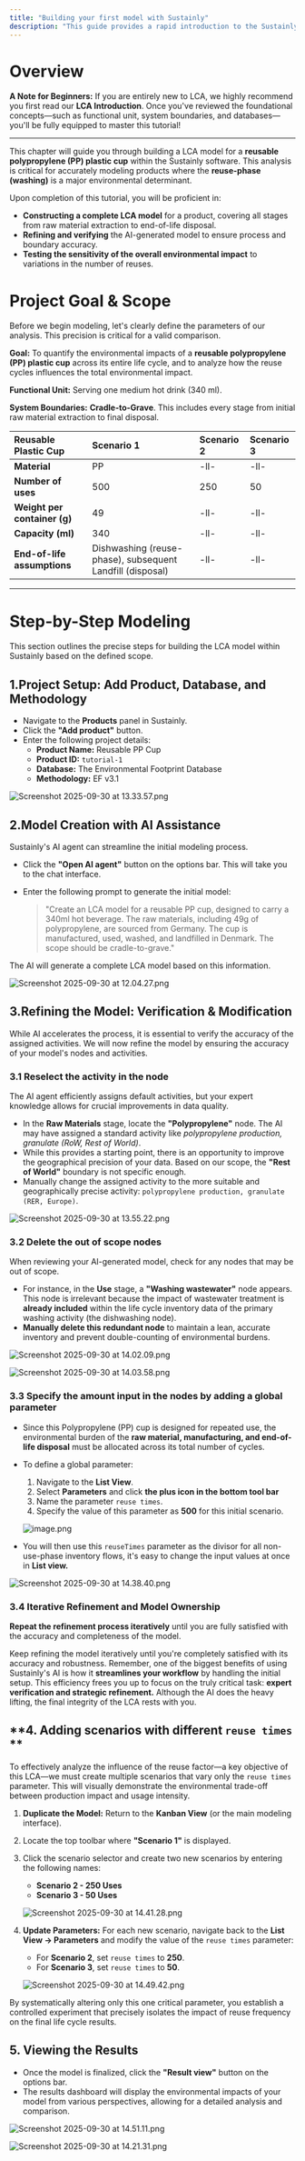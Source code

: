 ```yaml
---
title: "Building your first model with Sustainly"
description: "This guide provides a rapid introduction to the Sustainly platform by creating a basic Life Cycle Assessment (LCA) model for a reusable polypropylene (PP) plastic cup."
---
```


# **Overview**

**A Note for Beginners:** If you are entirely new to LCA, we highly recommend you first read our **LCA Introduction**. Once you've reviewed the foundational concepts—such as functional unit, system boundaries, and databases—you'll be fully equipped to master this tutorial!

---

This chapter will guide you through building a LCA model for a **reusable polypropylene (PP) plastic cup** within the Sustainly software. This analysis is critical for accurately modeling products where the **reuse-phase (washing)** is a major environmental determinant.

Upon completion of this tutorial, you will be proficient in:

- **Constructing a complete LCA model** for a product, covering all stages from raw material extraction to end-of-life disposal.
- **Refining and verifying** the AI-generated model to ensure process and boundary accuracy.
- **Testing the sensitivity of the overall environmental impact** to variations in the number of reuses.

# **Project Goal & Scope**

Before we begin modeling, let's clearly define the parameters of our analysis. This precision is critical for a valid comparison.

**Goal:** To quantify the environmental impacts of a **reusable polypropylene (PP) plastic cup** across its entire life cycle, and to analyze how the reuse cycles influences the total environmental impact.

**Functional Unit:** Serving one medium hot drink (340 ml).

**System Boundaries:** **Cradle-to-Grave**. This includes every stage from initial raw material extraction to final disposal.

| **Reusable Plastic Cup**     | Scenario 1                                                | Scenario 2 | Scenario 3 |
| :--------------------------- | :-------------------------------------------------------- | :--------- | :--------- |
| **Material**                 | PP                                                        | -ll-       | -ll-       |
| **Number of uses**           | 500                                                       | 250        | 50         |
| **Weight per container (g)** | 49                                                        | -ll-       | -ll-       |
| **Capacity (ml)**            | 340                                                       | -ll-       | -ll-       |
| **End-of-life assumptions**  | Dishwashing (reuse-phase), subsequent Landfill (disposal) | -ll-       | -ll-       |

---

# **Step-by-Step Modeling**

This section outlines the precise steps for building the LCA model within Sustainly based on the defined scope.

## **1.Project Setup: Add Product, Database, and Methodology**

- Navigate to the **Products** panel in Sustainly.
- Click the **"Add product"** button.
- Enter the following project details:
  - **Product Name:** Reusable PP Cup
  - **Product ID:** `tutorial-1`
  - **Database:** The Environmental Footprint Database
  - **Methodology:** EF v3.1

![Screenshot 2025-09-30 at 13.33.57.png](/images/Screenshot2025-09-30at13.33.57.png)

## **2.Model Creation with AI Assistance**

Sustainly's AI agent can streamline the initial modeling process.

- Click the **"Open AI agent"** button on the options bar. This will take you to the chat interface.
- Enter the following prompt to generate the initial model:

  > "Create an LCA model for a reusable PP cup, designed to carry a 340ml hot beverage. The raw materials, including 49g of polypropylene, are sourced from Germany. The cup is manufactured, used, washed, and landfilled in Denmark. The scope should be cradle-to-grave."

The AI will generate a complete LCA model based on this information.

![Screenshot 2025-09-30 at 12.04.27.png](/images/Screenshot2025-09-30at12.04.27.png)

## **3.Refining the Model: Verification & Modification**

While AI accelerates the process, it is essential to verify the accuracy of the assigned activities. We will now refine the model by ensuring the accuracy of your model's nodes and activities.

### **3.1 Reselect the activity in the node**

The AI agent efficiently assigns default activities, but your expert knowledge allows for crucial improvements in data quality.

- In the **Raw Materials** stage, locate the **"Polypropylene"** node. The AI may have assigned a standard activity like _polypropylene production, granulate (RoW, Rest of World)_.
- While this provides a starting point, there is an opportunity to improve the geographical precision of your data. Based on our scope, the **"Rest of World"** boundary is not specific enough.
- Manually change the assigned activity to the more suitable and geographically precise activity: `polypropylene production, granulate (RER, Europe)`.

![Screenshot 2025-09-30 at 13.55.22.png](/images/Screenshot2025-09-30at13.55.22.png)

### **3.2 Delete the out of scope nodes**

When reviewing your AI-generated model, check for any nodes that may be out of scope. 

- For instance, in the **Use** stage, a **"Washing wastewater"** node appears. This node is irrelevant because the impact of wastewater treatment is **already included** within the life cycle inventory data of the primary washing activity (the dishwashing node). 
- **Manually delete this redundant node** to maintain a lean, accurate inventory and prevent double-counting of environmental burdens.

![Screenshot 2025-09-30 at 14.02.09.png](/images/Screenshot2025-09-30at14.02.09.png)

![Screenshot 2025-09-30 at 14.03.58.png](/images/Screenshot2025-09-30at14.03.58.png)

### **3.3 Specify the amount input in the nodes by adding a global parameter**

- Since this Polypropylene (PP) cup is designed for repeated use, the environmental burden of the **raw material, manufacturing, and end-of-life disposal** must be allocated across its total number of cycles.
- To define a global parameter:
  1. Navigate to the **List View**.
  2. Select **Parameters** and click **the plus icon in the bottom tool bar**
  3. Name the parameter `reuse times`.
  4. Specify the value of this parameter as **500** for this initial scenario.

  ![image.png](/images/image.png)
- You will then use this `reuseTimes` parameter as the divisor for all non-use-phase inventory flows, it's easy to change the input values at once in **List view.**

![Screenshot 2025-09-30 at 14.38.40.png](/images/Screenshot2025-09-30at14.38.40.png)

### **3.4 Iterative Refinement and Model Ownership**

**Repeat the refinement process iteratively** until you are fully satisfied with the accuracy and completeness of the model.

Keep refining the model iteratively until you're completely satisfied with its accuracy and robustness. Remember, one of the biggest benefits of using Sustainly's AI is how it **streamlines your workflow** by handling the initial setup. This efficiency frees you up to focus on the truly critical task: **expert verification and strategic refinement.** Although the AI does the heavy lifting, the final integrity of the LCA rests with you.

## \*\*4. Adding scenarios with different `reuse times` \*\*

To effectively analyze the influence of the reuse factor—a key objective of this LCA—we must create multiple scenarios that vary only the `reuse times` parameter. This will visually demonstrate the environmental trade-off between production impact and usage intensity.

1. **Duplicate the Model:** Return to the **Kanban View** (or the main modeling interface).
2. Locate the top toolbar where **"Scenario 1"** is displayed.
3. Click the scenario selector and create two new scenarios by entering the following names:
   - **Scenario 2 - 250 Uses**
   - **Scenario 3 - 50 Uses**

   ![Screenshot 2025-09-30 at 14.41.28.png](/images/Screenshot2025-09-30at14.41.28.png)
4. **Update Parameters:** For each new scenario, navigate back to the **List View → Parameters** and modify the value of the `reuse times` parameter:
   - For **Scenario 2**, set `reuse times` to **250**.
   - For **Scenario 3**, set `reuse times` to **50**.

   ![Screenshot 2025-09-30 at 14.49.42.png](/images/Screenshot2025-09-30at14.49.42.png)

By systematically altering only this one critical parameter, you establish a controlled experiment that precisely isolates the impact of reuse frequency on the final life cycle results.

## **5. Viewing the Results**

- Once the model is finalized, click the **"Result view"** button on the options bar.
- The results dashboard will display the environmental impacts of your model from various perspectives, allowing for a detailed analysis and comparison.

![Screenshot 2025-09-30 at 14.51.11.png](/images/Screenshot2025-09-30at14.51.11.png)

![Screenshot 2025-09-30 at 14.21.31.png](/images/Screenshot2025-09-30at14.21.31.png)